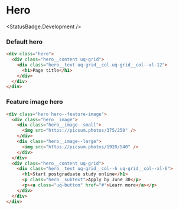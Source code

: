 
<Meta title="Components/Hero/All" />

# Hero
<StatusBadge.Development />

### Default hero

<Canvas withSource="none" withToolbar>
  <Story id="components-hero--default-hero" height={505} />
</Canvas>

```html
<div class="hero">  
  <div class="hero__content uq-grid">
    <div class="hero__text uq-grid__col uq-grid__col--xl-12">
      <h1>Page title</h1>
    </div>
  </div>
</div>
```

### Feature image hero

<Canvas withSource="none" withToolbar>
  <Story id="components-hero--feature-hero" height={505} />
</Canvas>

```html
<div class="hero hero--feature-image">  
  <div class="hero__image">
    <div class="hero__image--small">
      <img src="https://picsum.photos/375/250" />
    </div>
    <div class="hero__image--large">
      <img src="https://picsum.photos/1920/540" />
    </div>
  </div>
  <div class="hero__content uq-grid">
    <div class="hero__text uq-grid__col--6 uq-grid__col--xl-6">
      <h1>Start postgraduate study online</h1>
      <p class="hero__subtext">Apply by June 30</p>
      <p><a class="uq-button" href="#">Learn more</a></p>
    </div>
  </div>
</div>
```
